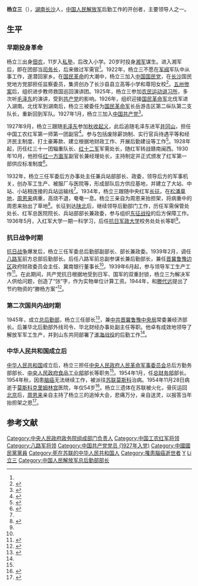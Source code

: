 {{Infobox_officeholder
|name           = 杨立三
|image_name     = Yang Lisan.jpg
|image_size     = 200px
|office            = {{中華人民共和國國徽}} [[中央人民政府人民革命军事委员会|中央人民政府人民革命军事委员会]][[总后方勤务部|总后方勤务部]]部长
|term_start     = 1949年11月
|term_end       = 1952年10月
|office2        = {{中華人民共和國國徽}} [[中央人民政府食品工业部|中央人民政府食品工业部]]部长
|term_start     = 1949年10月
|term_end       = 1950年12月
|sex            = 
|different name = 
|party          = {{CPC}}
|nationality    = {{PRC}}
|date of birth  = {{Birth date|1900|11|18}} 
|place of birth = {{QING|湖南省}}[[長沙府|長沙府]][[长沙县|长沙县]]
|date of death  = {{Death date and age|1954|11|28|1900|11|18}} 
|place of death = {{USSR}}[[莫斯科|莫斯科]]
|spouse         = 
|relatives      = <!-- 親屬姓名 --> 
|children       = 
|profession     = 
|religion       = [[無神論|無]]
|signature      = <!-- 簽名图片（只填写文件名） --> 
|sig width      = <!-- 签名图片宽度（不須加“px”） --> 
|website        = <!-- 個人網站 --> 
|educate        = [[抗日军政大学|抗日军政大学]]
|past           = <!-- 過往經歷 --> 
|work           =
}}

'''杨立三'''（{{bd|1900年|11月8日|1954年|11月28日|catIdx=Yang Lisan}}），[[湖南|湖南]][[长沙|长沙]]人，[[中国人民解放军|中国人民解放军]]后勤工作的开创者，主要领导人之一。

== 生平 ==
=== 早期投身革命 ===
杨立三出身[[佃农|佃农]]，11岁入[[私塾|私塾]]，后改入小学。20岁时投身[[湘军|湘军]]谋生。进入湘军后，即在团部当[[司务长|司务长]]，后来做过军需官<ref name="jlz"/>。1922年，杨立三不愿在[[军阀|军阀]]军队中从事工作，遂潜回家乡。在[[国民革命|国民革命]]的大潮中，杨立三加入[[中国国民党|中国国民党]]，在[[长沙|长沙]]国民党地方党部担任监察委员，集资创办了长沙县县立高等小学和尊阳女校<ref>{{cite book|language=zh-hans|author=蒋胜祥主编|title=杨立三年谱 1900-1954|location=北京|publisher=金盾出版社|year=2004|pages=11}}</ref>。[[五卅惨案|五卅惨案]]后，组织进步教师救国巡回演讲团。1925年，杨立三参加[[广州农民运动讲习所|农民运动讲习所]]，多次听[[毛泽东|毛泽东]]的演讲，受到[[共产党|共产党]]的影响。1926年，组织迎接[[国民革命军|国民革命军]]北伐军进入湖南。北伐军到湖南后，杨立三被委任为[[国民革命军|国民革命军]]长岳游击区第二纵队第二支队长，重新回到军队。1927年1月，杨立三加入[[中国共产党|中国共产党]]<ref name="a1">{{cite book|language=zh-hans|title=湘籍开国人物传略 Volume1|editor=夏远生|pages=229-240|location=长沙|publisher=湖南人民出版社|year=2009|isbn=7-5438-5788-X}}</ref>。

1927年9月，杨立三跟随[[毛泽东|毛泽东]]参加[[秋收起义|秋收起义]]，此后追随毛泽东进军[[井冈山|井冈山]]，担任中国工农红军第一师第一团副官<ref>{{cite book|language=zh-hans|title=井冈山红军人物志|author=饶道良|pages=76|location=南昌|publisher=江西人民出版社|year=2010|isbn=978-7-210-04457-4}}</ref>。参与包括废除薪饷制、实行官兵待遇平等和经济民主制度、打土豪筹款、建立根据地财政工作、开展后勤建设等工作<ref name="jlz">{{cite book|language=zh-hans|author1=中国人民解放军《中国人民解放军高级将领传》编审委员会|author2=中国中共党史人物研究会《中国人民解放军高级将领传》编撰委员会|title=中国人民解放军高级将领传 第20卷|location=北京|publisher=解放军出版社|year=2013|pages=513-574|isbn=978-7-5065-6612-4}}</ref>。1928年起，历任红三十一团辎重队长、[[红十二军|红十二军]]军需处长，随红军转战赣南闽西。1930年10月，他担任[[红一方面军|红一方面军]]副官长兼经理处长，主持制定并正式颁发了红军第一部供应标准制度<ref>{{cite web|url=http://cpc.people.com.cn/GB/69112/157796/157799/9500231.html|title=后勤雄才 风范昭人——纪念杨立三同志诞辰95周年|author=杨尚昆;宋任穷;戎子和;周文龙|date=1996-01-22|accessdate=2015-11-01|publisher=人民日报|language=zh-hans|archive-date=2016-03-04|archive-url=https://web.archive.org/web/20160304080908/http://cpc.people.com.cn/GB/69112/157796/157799/9500231.html|dead-url=no}}</ref>。

1932年，杨立三任军委后方办事处主任兼兵站部部长、政委，领导后方的军事机关，创办军工生产、被服厂与医院等，形成部队后方供应基地，并建立了大站、中站、小站相连接的兵站运输线<ref name="jlz"/>。1934年，杨立三跟随中央红军[[长征|长征]]。在[[松潘草地|松潘草地]]，[[周恩来|周恩来]]病重，高烧不退，奄奄一息。杨立三亲自为周恩来抬担架，将病重中的周恩来抬出了草地<ref>{{cite journal|language=zh-hans|author=魏大庆|title=周恩来与杨立三的情谊|url=http://wuxizazhi.cnki.net/Search/FLDS603.018.html|journal=湘潮(上半月)|year=1996|issue=3|access-date=2015-11-01|archive-date=2019-06-13|archive-url=https://web.archive.org/web/20190613015430/http://wuxizazhi.cnki.net/Search/FLDS603.018.html|dead-url=no}}</ref>。长征到达[[陕北|陕北]]后，继续领导后勤部门工作，历任军需保管处处长、红军总医院院长、兵站部部长兼政委，参与组织[[东征战役|东征战役]]的后方保障工作。1936年5月，入红军大学一期一科学习，后任[[抗日军政大学|抗日军政大学]]校务处处长等职<ref name="a1"/>。

=== 抗日战争时期 ===
[[抗日战争|抗日战争]]爆发后，杨立三任军委总后勤部副部长、部长兼政委。1939年2月，调任[[八路军|八路军]]前方总部后勤部长。后任八路军前总副参谋长兼后勤部长，兼任[[晋冀鲁豫边区|晋冀鲁豫边区]]政府财政委员会主任、冀南银行董事长<ref name="jlz"/>。1939年6月起，参与领导军工生产工作<ref>{{cite web|language=zh-hans|url=http://cpc.people.com.cn/GB/67481/85913/85916/5919194.html|title=杨立三――新中国首任总后部长|author=陈占卿;李朝亮;董广存|date=2007-06-27|accessdate=2015-11-01|publisher=中国共产党新闻网|archive-date=2016-03-04|archive-url=https://web.archive.org/web/20160304060504/http://cpc.people.com.cn/GB/67481/85913/85916/5919194.html|dead-url=no}}</ref>。在此期间，共产党抗日根据地受到日军、国军的双重封锁，杨立三为解决军人供给问题，创造了“饻”字，作为实物单位计算工资。1944年，和[[滕代远|滕代远]]提出了节约物资的“滕杨方案”<ref>{{cite web|language=zh-hans|url=http://dangshi.people.com.cn/n/2013/0424/c85037-21259110.html|title=抗日战争时期《滕杨方案》生产节约渡难关|date=2013-04-24|accessdate=2015-11-01|publisher=人民网|archive-date=2019-06-05|archive-url=https://web.archive.org/web/20190605154656/http://dangshi.people.com.cn/n/2013/0424/c85037-21259110.html|dead-url=no}}</ref>。

=== 第二次国共内战时期 ===
1945年，成立[[总后勤部|总后勤部]]，杨立三任部长<ref>{{cite book |author1=张明金|author2=赵功德|title=中国人民解放军历史上的70个军|year=2006 |publisher=解放军文艺出版社|location=北京|pages=111|isbn=978-7-5033-1940-2 |language = zh-hans}}</ref>，兼[[中共晋冀鲁豫中央局|中共晋冀鲁豫中央局]]常委兼经济部长。后兼华北后勤部外线司令、华北财经办事处副主任等职。他卓有成效地领导了解放军军工生产，并到山东共同部署了[[淮海战役|淮海战役]]的后勤工作<ref name="jlz"/>。

=== 中华人民共和国成立后 ===
[[中华人民共和国|中华人民共和国]]成立后，杨立三担任[[中央人民政府人民革命军事委员会|中央人民政府人民革命军事委员会]]总后方勤务部部长、[[中央人民政府食品工业部|中央人民政府食品工业部]]部长等职务<ref name="a1"/>。1954年1月，任[[总财务部|总财务部]]部长。1954年秋，因患[[脑癌|脑癌]]无法继续工作，被派往[[苏联|苏联]][[莫斯科|莫斯科]]治病。1954年11月28日病逝于[[莫斯科|莫斯科]][[克里姆林宫|克里姆林宫]]医院，年仅54岁<ref>{{Cite book|title=中国工农红军第一方面军人物志|last=中国工农红军第一方面军史编审委员会编|first=|publisher=北京：解放军出版社|year=1995.03|isbn=7-5065-2383-3|location=|pages=240}}</ref>。杨立三遗体在苏联被火化，骨灰运回[[北京|北京]]后，[[周恩来|周恩来]]亲自主持了杨立三的追悼大会，悲痛万分，亲自送灵，以报答当年抬担架之恩<ref>{{cite book|language=zh-hans|author=宋国涛|title=开国第一任部长|location=北京|publisher=人民日报出版社|year=2013|pages=175|isbn=978-7-5115-1829-3}}</ref>。

==参考文献==
{{Reflist|2}}

{{start box}}
{{s-mil|pla}}
{{s-new}}
{{s-title|[[中央人民政府人民革命军事委员会|中央人民政府人民革命军事委员会]][[中国人民解放军总后勤部|总后方勤务部部长]]|1949年—1952年}}  
{{s-after|[[黄克诚|黄克诚]]}}
{{s-new}}
{{s-title|[[中國人民解放軍|中國人民解放軍]][[中国人民解放军总后勤部|总后方勤务部部长]]|1947年—1949年}}  
{{s-none|机构更名}}
{{s-gov|prc}}
{{s-new}}
{{s-title|[[中央人民政府食品工业部|中央人民政府食品工业部]]部长|1949年10月－1950年12月}}
{{s-none|机构撤销}}
{{end box}}

{{中央人民政府政务院}}
{{中国人民解放军总后勤部部长}}
{{DEFAULTSORT:Yang}}
[[Category:中央人民政府政务院组成部门负责人|Category:中央人民政府政务院组成部门负责人]]
[[Category:中国工农红军将领|Category:中国工农红军将领]]
[[Category:八路军将领|Category:八路军将领]]
[[Category:中国共产党党员_(1927年入党)|Category:中国共产党党员 (1927年入党)]]
[[Category:中國國民黨黨員|Category:中國國民黨黨員]]
[[Category:死在苏联的中华人民共和国人|Category:死在苏联的中华人民共和国人]]
[[Category:罹患腦癌逝世者|Category:罹患腦癌逝世者]]
[[Category:长沙县人|Y]]
[[Category:杨姓|Li立三]]
[[Category:中国人民解放军总后勤部部长|Category:中国人民解放军总后勤部部长]]